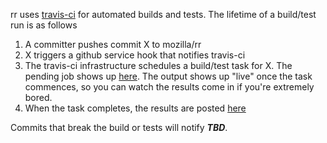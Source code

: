 rr uses [https://travis-ci.org/mozilla/rr travis-ci] for automated builds and tests.  The lifetime of a build/test run is as follows
# A committer pushes commit X to mozilla/rr
# X triggers a github service hook that notifies travis-ci
# The travis-ci infrastructure schedules a build/test task for X.  The pending job shows up [https://travis-ci.org/mozilla/rr/builds here].  The output shows up "live" once the task commences, so you can watch the results come in if you're extremely bored.
# When the task completes, the results are posted [https://travis-ci.org/mozilla/rr here]

Commits that break the build or tests will notify '''''TBD'''''.